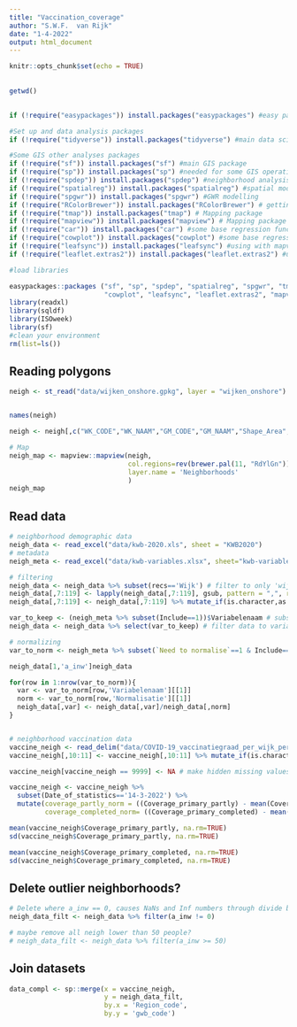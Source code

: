 ```yaml
---
title: "Vaccination_coverage"
author: "S.W.F.  van Rijk"
date: "1-4-2022"
output: html_document
---
```


```r
knitr::opts_chunk$set(echo = TRUE)
```

## 

```r
getwd()
```

## 

```r
if (!require("easypackages")) install.packages("easypackages") #easy package manager

#Set up and data analysis packages
if (!require("tidyverse")) install.packages("tidyverse") #main data science packages

#Some GIS other analyses packages 
if (!require("sf")) install.packages("sf") #main GIS package
if (!require("sp")) install.packages("sp") #needed for some GIS operation, will not be in use from 2023
if (!require("spdep")) install.packages("spdep") #neighborhood analysis in R
if (!require("spatialreg")) install.packages("spatialreg") #spatial modelling such as lag, error
if (!require("spgwr")) install.packages("spgwr") #GWR modelling
if (!require("RColorBrewer")) install.packages("RColorBrewer") # getting interesting color
if (!require("tmap")) install.packages("tmap") # Mapping package
if (!require("mapview")) install.packages("mapview") # Mapping package
if (!require("car")) install.packages("car") #some base regression functions
if (!require("cowplot")) install.packages("cowplot") #some base regression functions
if (!require("leafsync")) install.packages("leafsync") #using with mapview
if (!require("leaflet.extras2")) install.packages("leaflet.extras2") #using with mapview

#load libraries

easypackages::packages ("sf", "sp", "spdep", "spatialreg", "spgwr", "tmap", "mapview", "car", "RColorBrewer", "tidyverse", 
                        "cowplot", "leafsync", "leaflet.extras2", "mapview")
library(readxl)
library(sqldf)
library(ISOweek)
library(sf)
#clean your environment
rm(list=ls())
```

## Reading polygons

```r

neigh <- st_read("data/wijken_onshore.gpkg", layer = "wijken_onshore")


names(neigh)

neigh <- neigh[,c("WK_CODE","WK_NAAM","GM_CODE","GM_NAAM","Shape_Area","geom")]

# Map
neigh_map <- mapview::mapview(neigh,
                              col.regions=rev(brewer.pal(11, "RdYlGn")),
                              layer.name = 'Neighborhoods'
                              )
neigh_map

```

## Read data

```r

# neighborhood demographic data
neigh_data <- read_excel("data/kwb-2020.xls", sheet = "KWB2020")
# metadata
neigh_meta <- read_excel("data/kwb-variables.xlsx", sheet="kwb-variables")

# filtering
neigh_data <- neigh_data %>% subset(recs=='Wijk') # filter to only 'wijk' regions
neigh_data[,7:119] <- lapply(neigh_data[,7:119], gsub, pattern = ",", replacement = ".") # comma separators to dots
neigh_data[,7:119] <- neigh_data[,7:119] %>% mutate_if(is.character,as.numeric) # set variables to numeric

var_to_keep <- (neigh_meta %>% subset(Include==1))$Variabelenaam # subset to variables to keep
neigh_data <- neigh_data %>% select(var_to_keep) # filter data to variables to keep

# normalizing
var_to_norm <- neigh_meta %>% subset(`Need to normalise`==1 & Include==1) %>% select(c('Variabelenaam','Normalisatie'))

neigh_data[1,'a_inw']neigh_data

for(row in 1:nrow(var_to_norm)){
  var <- var_to_norm[row,'Variabelenaam'][[1]]
  norm <- var_to_norm[row,'Normalisatie'][[1]]
  neigh_data[,var] <- neigh_data[,var]/neigh_data[,norm]
}


# neighborhood vaccination data
vaccine_neigh <- read_delim("data/COVID-19_vaccinatiegraad_per_wijk_per_week.csv", delim=";")
vaccine_neigh[,10:11] <- vaccine_neigh[,10:11] %>% mutate_if(is.character,as.numeric) # set variables to numeric

vaccine_neigh[vaccine_neigh == 9999] <- NA # make hidden missing values no longer hidden

vaccine_neigh <- vaccine_neigh %>% 
  subset(Date_of_statistics=='14-3-2022') %>% 
  mutate(coverage_partly_norm = ((Coverage_primary_partly) - mean(Coverage_primary_partly,na.rm=TRUE)) / sd(Coverage_primary_partly,na.rm=TRUE),
         coverage_completed_norm= ((Coverage_primary_completed) - mean(Coverage_primary_completed, na.rm=TRUE))/sd(Coverage_primary_completed, na.rm = TRUE))

mean(vaccine_neigh$Coverage_primary_partly, na.rm=TRUE)
sd(vaccine_neigh$Coverage_primary_partly, na.rm=TRUE)

mean(vaccine_neigh$Coverage_primary_completed, na.rm=TRUE)
sd(vaccine_neigh$Coverage_primary_completed, na.rm=TRUE)

```

## Delete outlier neighborhoods?


```r
# Delete where a_inw == 0, causes NaNs and Inf numbers through divide by zero
neigh_data_filt <- neigh_data %>% filter(a_inw != 0)

# maybe remove all neigh lower than 50 people?
# neigh_data_filt <- neigh_data %>% filter(a_inw >= 50)


```



## Join datasets

```r

data_compl <- sp::merge(x = vaccine_neigh, 
                        y = neigh_data_filt,
                        by.x = 'Region_code',
                        by.y = 'gwb_code')



```
